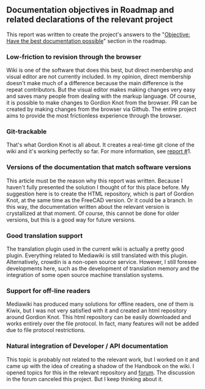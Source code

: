 == Documentation objectives in Roadmap and related declarations of the relevant project== 

This report was written to create the project's answers to the "[[https://freecad.github.io/DevelopersHandbook/roadmap/#objective--have-the-best-documentation-possible|Objective: Have the best documentation possible]]" section in the roadmap.

=== Low-friction to revision through the browser === 

Wiki is one of the software that does this best, but direct membership and visual editor are not currently included. In my opinion, direct membership doesn't make much of a difference because the main difference is the repeat contributors. But the visual editor makes making changes very easy and saves many people from dealing with the markup language. Of course, it is possible to make changes to Gordion Knot from the browser. PR can be created by making changes from the browser via Github. The entire project aims to provide the most frictionless experience through the browser.

=== Git-trackable=== 

That's what Gordion Knot is all about. It creates a real-time git clone of the wiki and it's working perfectly so far. For more information, see [[https://github.com/FreeCAD/FPA/blob/main/reports/%2315%20Documention/1st%20Report%20Dated%20December%203%2C%202024.wikitext|report #]]1.

=== Versions of the documentation that match software versions=== 

This article must be the reason why this report was written. Because I haven't fully presented the solution I thought of for this place before. My suggestion here is to create the HTML repository, which is part of Gordion Knot, at the same time as the FreeCAD version. Or it could be a branch. In this way, the documentation written about the relevant version is crystallized at that moment. Of course, this cannot be done for older versions, but this is a good way for future versions.

=== Good translation support=== 

The translation plugin used in the current wiki is actually a pretty good plugin. Everything related to Mediawiki is still translated with this plugin. Alternatively, crowdin is a non-open source service. However, I still foresee developments here, such as the development of translation memory and the integration of some open source machine translation systems. 

=== Support for off-line readers=== 

Mediawiki has produced many solutions for offline readers, one of them is Kiwix, but I was not very satisfied with it and created an html repository around Gordion Knot. This html repository can be easily downloaded and works entirely over the file protocol. In fact, many features will not be added due to file protocol restrictions.

=== Natural integration of Developer / API documentation=== 

This topic is probably not related to the relevant work, but I worked on it and came up with the idea of ​​​​creating a shadow of the Handbook on the wiki. I opened topics for this in the relevant repository and [[https://forum.freecad.org/viewtopic.php?t=93825|forum]]. The discussion in the forum canceled this project. But I keep thinking about it.
